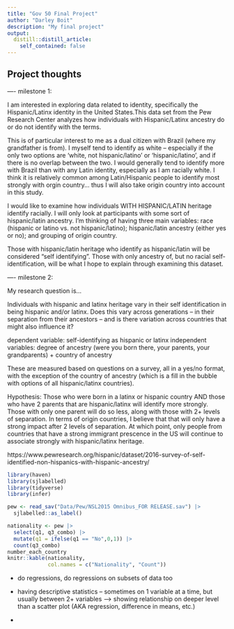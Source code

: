 ```yaml
---
title: "Gov 50 Final Project"
author: "Darley Boit"
description: "My final project"
output:
  distill::distill_article:
    self_contained: false
---
```




## Project thoughts

---- milestone 1: 

I am interested in exploring data related to identity, specifically the Hispanic/Latinx identity in the United States.This data set from the Pew Research Center analyzes how individuals with Hispanic/Latinx ancestry do or do not identify with the terms. 

This is of particular interest to me as a dual citizen with Brazil (where my grandfather is from). I myself tend to identify as white -- especially if the only two options are 'white, not hispanic/latino' or 'hispanic/latino', and if there is no overlap between the two. I would generally tend to identify more with Brazil than with any Latin identity, especially as I am racially white. I think it is relatively common among Latin/Hispanic people to identify most strongly with orgin country... thus I will also take origin country into account in this study. 

I would like to examine how individuals WITH HISPANIC/LATIN heritage identify racially. I will only look at participants with some sort of hispanic/latin ancestry. I'm thinking of having three main variables: race (hispanic or latino vs. not hispanic/latino); hispanic/latin ancestry (either yes or no); and grouping of origin country. 

Those with hispanic/latin heritage who identify as hispanic/latin will be considered "self identifying". Those with only ancestry of, but no racial self-identification, will be what I hope to explain through examining this dataset. 


---- milestone 2: 


My research question is... 

Individuals with hispanic and latinx heritage vary in their self identification in being hispanic and/or latinx. Does this vary across generations -- in their separation from their ancestors -- and is there variation across countries that might also influence it? 

dependent variable: self-identifying as hispanic or latinx
independent variables: degree of ancestry (were you born there, your parents, your grandparents) + country of ancestry 

These are measured based on questions on a survey, all in a yes/no format, with the exception of the country of ancestry (which is a fill in the bubble with options of all hispanic/latinx countries). 

Hypothesis: Those who were born in a latinx or hispanic country AND those who have 2 parents that are hispanic/latinx will identify more strongly. Those with only one parent will do so less, along with those with 2+ levels of separation. In terms of origin countries, I believe that that will only have a strong impact after 2 levels of separation. At which point, only people from countries that have a strong immigrant prescence in the US will continue to associate strongly with hispanic/latinx heritage. 

https://www.pewresearch.org/hispanic/dataset/2016-survey-of-self-identified-non-hispanics-with-hispanic-ancestry/




```r
library(haven)
library(sjlabelled)
library(tidyverse)
library(infer)

pew <- read_sav("Data/Pew/NSL2015 Omnibus_FOR RELEASE.sav") |>
  sjlabelled::as_label()

```

```r
nationality <- pew |>
  select(q1, q3_combo) |>
  mutate(q1 = ifelse(q1 == "No",0,1)) |>
  count(q3_combo) 
number_each_country
knitr::kable(nationality,
             col.names = c("Nationality", "Count"))
```


- do regressions, do regressions on subsets of data too 

- having descriptive statistics -- sometimes on 1 variable at a time, but usually between 2+ variables --> showing relationship on deeper level than a scatter plot (AKA regression, difference in means, etc.)

- 




